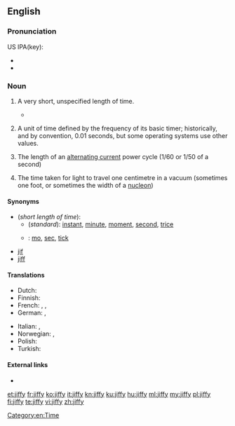 ==English==

===Pronunciation===
US IPA(key): 
* {{US IPA(key):|/'dʒɪ.fi/|lang=en}}
* {{rhymes|ɪfi|lang=en}}

===Noun===
{{en-noun|jiffies}}

# {{label|en|colloquial}} A very short, unspecified length of time.
#* {{quote-book|year=1913|author={{w|Joseph C. Lincoln}}|chapter=7
|title=[http://openlibrary.org/works/OL5535161W Mr. Pratt's Patients]
|passage=Old Applegate, in the stern, just set and looked at me, and Lord James, amidship, waved both arms and kept hollering for help. I took a couple of everlasting big strokes and managed to grab hold of the skiff's rail, close to the stern. Then, for a '''jiffy''', I hung on and fought for breath.}}
#: {{ux|en|I'll be back in a '''jiffy'''.}}
# {{label|en|computing}} A unit of time defined by the frequency of its basic timer; historically, and by convention, 0.01 seconds, but some operating systems use other values.
# {{label|en|electronics}} The length of an [[alternating current]] power cycle (1/60 or 1/50 of a second)
# {{label|en|physics}} The time taken for light to travel one centimetre in a vacuum (sometimes one foot, or sometimes the width of a [[nucleon]])

====Synonyms====
* (''short length of time''):
** (''standard''): [[instant]], [[minute]], [[moment]], [[second]], [[trice]]
** {{qualifier|colloquial}}: [[mo]], [[sec]], [[tick]]
* [[jif]]
* [[jiff]]

====Translations====
{{trans-top|short length of time}}
* Dutch: {{t+|nl|mum|n}}
* Finnish: {{t+|fi|tuokio|n}}
* French: {{t+|fr|instant|m}}, {{t+|fr|moment|m}}, {{t+|fr|seconde|f}}
* German: {{t+|de|Moment|m}}, {{t+|de|Augenblick|m}}
{{trans-mid}}
* Italian: {{t+|it|attimo|m}}, {{t+|it|baleno|m}}
* Norwegian: {{t|no|straks}}, {{t+|no|øyeblikk|n}}
* Polish: {{t+|pl|chwilka|f}}
* Turkish: {{t+|tr|lahza}}
{{trans-bottom}}

{{trans-top|(computing) A unit of time defined by the frequency of its basic timer}}
{{trans-mid}}
{{trans-bottom}}

{{trans-top|(electronics) The time between [[alternating current]] power cycles}}
{{trans-mid}}
{{trans-bottom}}

{{trans-top|(physics) The time taken for light to travel one centimetre in a vacuum}}
{{trans-mid}}
{{trans-bottom}}

====External links====
* {{R:Jargon File|jiffy}}

[[Category:en:Time]]

[[et:jiffy]]
[[fr:jiffy]]
[[ko:jiffy]]
[[it:jiffy]]
[[kn:jiffy]]
[[ku:jiffy]]
[[hu:jiffy]]
[[ml:jiffy]]
[[my:jiffy]]
[[pl:jiffy]]
[[fi:jiffy]]
[[te:jiffy]]
[[vi:jiffy]]
[[zh:jiffy]]
